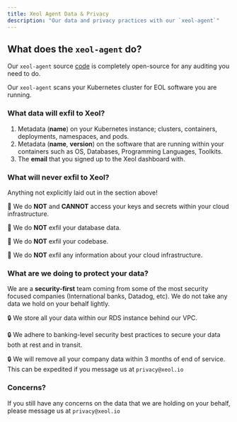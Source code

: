 ```yaml
---
title: Xeol Agent Data & Privacy
description: "Our data and privacy practices with our `xeol-agent`"
---
```


## What does the `xeol-agent` do?

<Note>Our `xeol-agent` source [code](https://github.com/xeol-io/xeol-agent) is completely open-source for any auditing you need to do.</Note>

Our `xeol-agent` scans your Kubernetes cluster for EOL software you are running.

### What data will exfil to Xeol?
1. Metadata (**name**) on your Kubernetes instance; clusters, containers, deployments, namespaces, and pods.
2. Metadata (**name**, **version**) on the software that are running within your containers such as OS, Databases, Programming Languages, Toolkits.
3. The **email** that you signed up to the Xeol dashboard with.

### What will never exfil to Xeol?
Anything not explicitly laid out in the section above!

🚫 We do **NOT** and **CANNOT** access your keys and secrets within your cloud infrastructure.

🚫 We do **NOT** exfil your database data.

🚫 We do **NOT** exfil your codebase.

🚫 We do **NOT** exfil any information about your cloud infrastructure.


### What are we doing to protect your data?
We are a **security-first** team coming from some of the most security focused companies (International banks, Datadog, etc). We do not take any data we hold on your behalf lightly.

🔒 We store all your data within our RDS instance behind our VPC.

🔒 We adhere to banking-level security best practices to secure your data both at rest and in transit. 

🔒 We will remove all your company data within 3 months of end of service. This can be expedited if you message us at `privacy@xeol.io`

### Concerns?

If you still have any concerns on the data that we are holding on your behalf, please message us at `privacy@xeol.io`